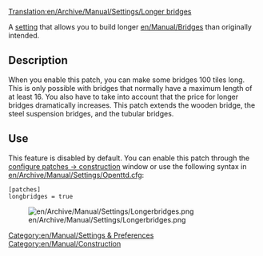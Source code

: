 [[Translation:en/Archive/Manual/Settings/Longer bridges]]


[[Category:en/Manual/Settings & Preferences]]
[[Category:en/Manual/Construction]]

{{en/Historic| Currently these are two settings: [[en/Archive/Manual/Settings/Advanced Settings/Construction#maximum-bridge-length|Maximum bridge length]] & [[en/Archive/Manual/Settings/Advanced Settings/Construction#maximum-tunnel-length|Maximum tunnel length]] }} 

A [[en/Archive/Manual/Settings/Advanced Settings|setting]] that allows you to build longer [[en/Manual/Bridges]] than originally intended.

== Description ==
When you enable this patch, you can make some bridges 100 tiles long. This is only possible with bridges that normally have a maximum length of at least 16. You also have to take into account that the price for longer bridges dramatically increases. This patch extends the wooden bridge, the steel suspension bridges, and the tubular bridges.

== Use ==
This feature is disabled by default. You can enable this patch through the [[en/Archive/Manual/Settings/Advanced Settings/Construction#allow-building-very-long-bridges|configure patches -> construction]] window or use the following syntax in [[en/Archive/Manual/Settings/Openttd.cfg]]:

 [patches]
 longbridges = true

[[File:en/Archive/Manual/Settings/Longerbridges.png|center]]